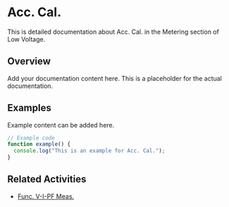 # Acc. Cal.

This is detailed documentation about Acc. Cal. in the Metering section of Low Voltage.

## Overview

Add your documentation content here. This is a placeholder for the actual documentation.

## Examples

Example content can be added here.

```typescript
// Example code
function example() {
  console.log("This is an example for Acc. Cal.");
}
```

## Related Activities

- [Func. V-I-PF Meas.](/docs/low-voltage/metering/func-v-i-pf-meas)
